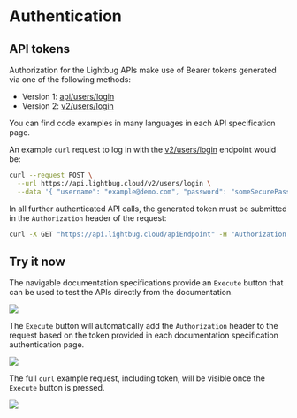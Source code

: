 # Authentication

## API tokens

Authorization for the Lightbug APIs make use of Bearer tokens generated via one of the following methods:

 - Version 1: [api/users/login](/apis/v1-spec#?route=post-/users/login)
 - Version 2: [v2/users/login](/apis/v2-spec#?route=post-/users/login)

You can find code examples in many languages in each API specification page.

An example `curl` request to log in with the [v2/users/login](/apis/v2-spec#?route=post-/users/login) endpoint would be:

```sh
curl --request POST \
  --url https://api.lightbug.cloud/v2/users/login \
  --data '{ "username": "example@demo.com", "password": "someSecurePassword" }'
```

In all further authenticated API calls, the generated token must be submitted in the `Authorization` header of the request:

```sh
curl -X GET "https://api.lightbug.cloud/apiEndpoint" -H "Authorization: someTokenValueHere"'
```

## Try it now

The navigable documentation specifications provide an `Execute` button that can be used to test the APIs directly from the documentation.

![](https://i.imgur.com/9fvEOSr.png)

The `Execute` button will automatically add the `Authorization` header to the request based on the token provided in each documentation specification authentication page.

![](https://i.imgur.com/jnbJshA.png)

The full `curl` example request, including token, will be visible once the `Execute` button is pressed.

![](https://i.imgur.com/NFXo6Qj.png)
